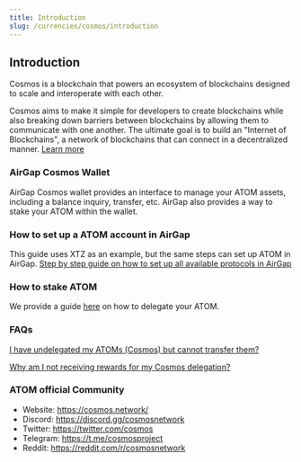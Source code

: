 ```yaml
---
title: Introduction
slug: /currencies/cosmos/introduction
---
```


## Introduction

Cosmos is a blockchain that powers an ecosystem of blockchains designed to scale and interoperate with each other.

Cosmos aims to make it simple for developers to create blockchains while also breaking down barriers between blockchains by allowing them to communicate with one another. The ultimate goal is to build an "Internet of Blockchains", a network of blockchains that can connect in a decentralized manner. [Learn more](https://cosmos.network/)

### AirGap Cosmos Wallet

AirGap Cosmos wallet provides an interface to manage your ATOM assets, including a balance inquiry, transfer, etc. AirGap also provides a way to stake your ATOM within the wallet.

### How to set up a ATOM account in AirGap

This guide uses XTZ as an example, but the same steps can set up ATOM in AirGap.
[Step by step guide on how to set up all available protocols in AirGap](https://medium.com/airgap-it/airgap-the-step-by-step-guide-c4c3d3fe9a05)

### How to stake ATOM

We provide a guide [here](https://medium.com/airgap-it/secure-cosmos-delegation-62a4b9acdd62) on how to delegate your ATOM.

### FAQs

[I have undelegated my ATOMs (Cosmos) but cannot transfer them?](https://support.airgap.it/troubleshooting/currencies/cosmos/FAQ#i-have-undelegated-my-atoms-cosmos-but-cannot-transfer-them)

[Why am I not receiving rewards for my Cosmos delegation?](https://support.airgap.it/troubleshooting/currencies/cosmos/FAQ#why-am-i-not-receiving-rewards-for-my-cosmos-delegation)

### ATOM official Community

- Website: https://cosmos.network/
- Discord: https://discord.gg/cosmosnetwork
- Twitter: https://twitter.com/cosmos
- Telegram: https://t.me/cosmosproject
- Reddit: https://reddit.com/r/cosmosnetwork
